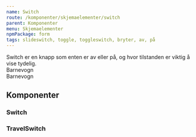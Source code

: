 ```yaml
---
name: Switch
route: /komponenter/skjemaelementer/switch
parent: Komponenter
menu: Skjemaelementer
npmPackage: form
tags: slideswitch, toggle, toggleswitch, bryter, av, på
---
```



<PageHeader>
  Switch er en knapp som enten er av eller på, og hvor tilstanden er viktig å
  vise tydelig.
</PageHeader>

<Playground>
  <div style={{ display: 'flex', justifyContent: 'space-around' }}>
    <div>
      <Switch>Barnevogn</Switch>
      <TravelSwitch transport="bus" />
      <TravelSwitch transport="ferry" />
      <TravelSwitch transport="plane" />
      <TravelSwitch transport="tram" />
      <TravelSwitch transport="bike" />
      <TravelSwitch transport="metro" />
      <TravelSwitch transport="scooter" />
      <TravelSwitch transport="train" />
    </div>
    <div>
      <Switch size="large">Barnevogn</Switch>
      <TravelSwitch transport="bus" size="large" />
      <TravelSwitch transport="ferry" size="large" />
      <TravelSwitch transport="plane" size="large" />
      <TravelSwitch transport="tram" size="large" />
      <TravelSwitch transport="bike" size="large" />
      <TravelSwitch transport="metro" size="large" />
      <TravelSwitch transport="scooter" size="large" />
      <TravelSwitch transport="train" size="large" />
    </div>
  </div>
</Playground>

## Komponenter

### Switch

<ImportStatement imports="Switch" />
<Props of={Switch} />

### TravelSwitch

<ImportStatement imports="TravelSwitch" />
<Props of={TravelSwitch} />
